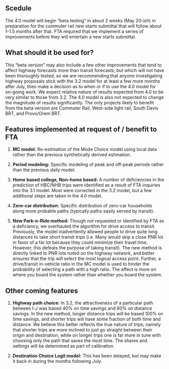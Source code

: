 ## Scedule
The 4.0 model will begin “beta testing” in about 2 weeks (May 20-ish) in preparation for the commuter rail new starts submittal that will follow about 1-1.5 months after that.  FTA required that we implement a series of improvements before they will entertain a new starts submittal.  

## What should it be used for?
This “beta version” may also include a few other improvements that tend to affect highway forecasts more than transit forecasts, but which will not have been thoroughly tested, so we are recommending that anyone investigating highway proposals stick with the 3.2 model for at least a few more months after July, then make a decision as to when or if to use the 4.0 model for on-going work.  We expect relative nature of results expected from 4.0 to be very similar to those from 3.2.  The 4.0 model is also not expected to change the magnitude of results significantly.  The only projects likely to benefit from the beta version are Commuter Rail, West-side light rail, South Davis BRT, and Provo/Orem BRT.

## Features implemented at request of / benefit to FTA

1. **MC model:** Re-estimation of the Mode Choice model using local data rather than the previous synthetically derived estimation.

2. **Period modeling:** Specific modeling of peak and off-peak periods rather than the previous daily model.

3. **Home based college, Non-home based:** A number of deficiencies in the prediction of HBC/NHB trips were identified as a result of FTA inquiries into the 3.1 model.  Most were corrected in the 3.2 model, but a few additional steps are taken in the 4.0 model.

4. **Zero-car distribution:** Specific distribution of zero-car households along more probable paths (typically paths easily served by transit).

5. **New Park-n-Ride method:** Though not requested or identified by FTA as a deficiency, we overhauled the algorithm for drive access to transit.  Previously, the model inadvertently allowed people to drive quite long distances to take short transit trips (i.e. Many would skip a close PNR lot in favor of a far lot because they could minimize their travel time.  However, this defeats the purpose of taking transit).  The new method is directly linked to PNR lots noted on the highway network, and better ensures that the trip will select the most logical access point.  Further, a drive/transit in-vehicle ratio in the MC model is used to hinder the probability of selecting a path with a high ratio.  The affect is more on where you board the system rather than whether you board the system.  

## Other coming features

1. **Highway path choice:** In 3.2, the attractiveness of a particular path between I-J was based 40% on time savings and 60% on distance savings.  In the new method, longer distance trips will be based 100% on time savings, and shorter trips will have some fraction of both time and distance.  We believe this better reflects the true nature of trips; namely that shorter trips are more inclined to just go straight between their origin and destination, while on longer trips one is far more in tune with choosing only the path that saves the most time.  The shares and settings will be determined as part of calibration.

2. **Destination Choice Logit model:** This has been delayed, but may make it back in during the months following July.

